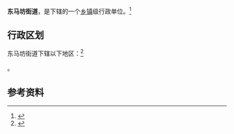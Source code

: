 {{中国乡级行政区|42/09/81/004/000}}

'''东马坊街道'''，是{{PRC admin/fullname|42/09/81/004/000|3}}下辖的一个[[乡镇|乡镇]]级行政单位。<ref>{{PRC admin/ref sgc|{{PRC admin/parent|42/09/81/004/000}}}}</ref>

== 行政区划 ==

东马坊街道下辖以下地区：<ref>{{PRC admin/ref sgc|42/09/81/004/000}}</ref>

{{PRC admin/children|42/09/81/004/000}}。

== 参考资料 ==

{{reflist}}

{{行政区划小作品}}
{{PRC admin/navcat|42/09/81/004/000}}